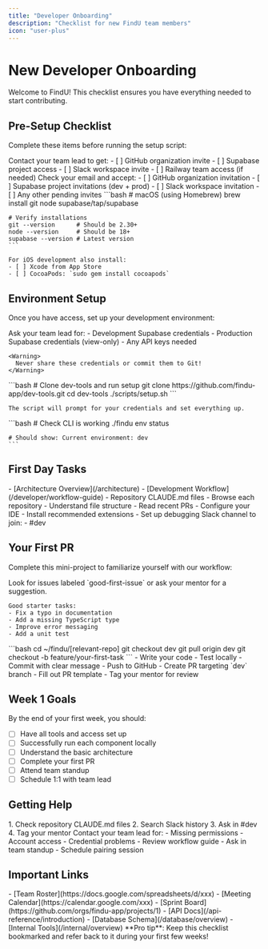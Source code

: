 ```yaml
---
title: "Developer Onboarding"
description: "Checklist for new FindU team members"
icon: "user-plus"
---
```


# New Developer Onboarding

Welcome to FindU! This checklist ensures you have everything needed to start contributing.

## Pre-Setup Checklist

Complete these items before running the setup script:

<Steps>
  <Step title="Request Access">
    Contact your team lead to get:
    - [ ] GitHub organization invite
    - [ ] Supabase project access
    - [ ] Slack workspace invite
    - [ ] Railway team access (if needed)
  </Step>
  
  <Step title="Accept Invitations">
    Check your email and accept:
    - [ ] GitHub organization invitation
    - [ ] Supabase project invitations (dev + prod)
    - [ ] Slack workspace invitation
    - [ ] Any other pending invites
  </Step>
  
  <Step title="Install Prerequisites">
    ```bash
    # macOS (using Homebrew)
    brew install git node supabase/tap/supabase
    
    # Verify installations
    git --version      # Should be 2.30+
    node --version     # Should be 18+
    supabase --version # Latest version
    ```
    
    For iOS development also install:
    - [ ] Xcode from App Store
    - [ ] CocoaPods: `sudo gem install cocoapods`
  </Step>
</Steps>

## Environment Setup

Once you have access, set up your development environment:

<Steps>
  <Step title="Get Credentials">
    Ask your team lead for:
    - Development Supabase credentials
    - Production Supabase credentials (view-only)
    - Any API keys needed
    
    <Warning>
      Never share these credentials or commit them to Git!
    </Warning>
  </Step>
  
  <Step title="Run Setup Script">
    ```bash
    # Clone dev-tools and run setup
    git clone https://github.com/findu-app/dev-tools.git
    cd dev-tools
    ./scripts/setup.sh
    ```
    
    The script will prompt for your credentials and set everything up.
  </Step>
  
  <Step title="Verify Setup">
    ```bash
    # Check CLI is working
    ./findu env status
    
    # Should show: Current environment: dev
    ```
  </Step>
</Steps>

## First Day Tasks

<CardGroup cols={2}>
  <Card title="Read Documentation" icon="book">
    - [Architecture Overview](/architecture)
    - [Development Workflow](/developer/workflow-guide)
    - Repository CLAUDE.md files
  </Card>
  
  <Card title="Explore Codebase" icon="magnifying-glass">
    - Browse each repository
    - Understand file structure
    - Read recent PRs
  </Card>
  
  <Card title="Setup Dev Tools" icon="wrench">
    - Configure your IDE
    - Install recommended extensions
    - Set up debugging
  </Card>
  
  <Card title="Join Channels" icon="message">
    Slack channel to join:
    - #dev
  </Card>
</CardGroup>

## Your First PR

Complete this mini-project to familiarize yourself with our workflow:

<Steps>
  <Step title="Find Starter Task">
    Look for issues labeled `good-first-issue` or ask your mentor for a suggestion.
    
    Good starter tasks:
    - Fix a typo in documentation
    - Add a missing TypeScript type
    - Improve error messaging
    - Add a unit test
  </Step>
  
  <Step title="Create Branch">
    ```bash
    cd ~/findu/[relevant-repo]
    git checkout dev
    git pull origin dev
    git checkout -b feature/your-first-task
    ```
  </Step>
  
  <Step title="Make Changes">
    - Write your code
    - Test locally
    - Commit with clear message
  </Step>
  
  <Step title="Open PR">
    - Push to GitHub
    - Create PR targeting `dev` branch
    - Fill out PR template
    - Tag your mentor for review
  </Step>
</Steps>

## Week 1 Goals

By the end of your first week, you should:

- [ ] Have all tools and access set up
- [ ] Successfully run each component locally
- [ ] Understand the basic architecture
- [ ] Complete your first PR
- [ ] Attend team standup
- [ ] Schedule 1:1 with team lead

## Getting Help

<Tabs>
  <Tab title="Technical Issues">
    1. Check repository CLAUDE.md files
    2. Search Slack history
    3. Ask in #dev
    4. Tag your mentor
  </Tab>
  
  <Tab title="Access Issues">
    Contact your team lead for:
    - Missing permissions
    - Account access
    - Credential problems
  </Tab>
  
  <Tab title="Process Questions">
    - Review workflow guide
    - Ask in team standup
    - Schedule pairing session
  </Tab>
</Tabs>

## Important Links

<CardGroup cols={2}>
  <Card title="Team Resources" icon="users">
    - [Team Roster](https://docs.google.com/spreadsheets/d/xxx)
    - [Meeting Calendar](https://calendar.google.com/xxx)
    - [Sprint Board](https://github.com/orgs/findu-app/projects/1)
  </Card>
  
  <Card title="Documentation" icon="book-open">
    - [API Docs](/api-reference/introduction)
    - [Database Schema](/database/overview)
    - [Internal Tools](/internal/overview)
  </Card>
</CardGroup>

<Note>
  **Pro tip**: Keep this checklist bookmarked and refer back to it during your first few weeks!
</Note>